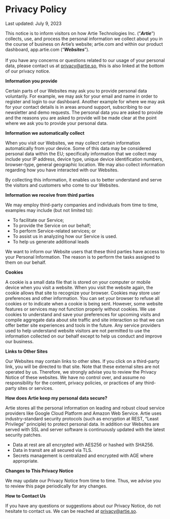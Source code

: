 # Privacy Policy

Last updated: July 9, 2023

This notice is to inform visitors on how Artie Technologies Inc. (“_**Artie**_”) collects, use, and process the personal information we collect about you in the course of business on Artie’s website; artie.com and within our product dashboard, app.artie.com (“_**Websites**_”).\
\
If you have any concerns or questions related to our usage of your personal data, please contact us at [privacy@artie.so](mailto:privacy@artie.so), this is also linked at the bottom of our privacy notice.

**Information you provide**

Certain parts of our Websites may ask you to provide personal data voluntarily. For example, we may ask for your email and name in order to register and login to our dashboard. Another example for where we may ask for your contact details is in areas around support, subscribing to our newsletter and demo requests. The personal data you are asked to provide and the reasons you are asked to provide will be made clear at the point where we ask you to provide your personal data.

**Information we automatically collect**

When you visit our Websites, we may collect certain information automatically from your device. Some of this data may be considered personal data within the EU; specifically information that we collect may include your IP address, device type, unique device identification numbers, browser-type, general geographic location. We may also collect information regarding how you have interacted with our Websites.&#x20;

By collecting this information, it enables us to better understand and serve the visitors and customers who come to our Websites.

**Information we receive from third parties**

We may employ third-party companies and individuals from time to time, examples may include (but not limited to):

* To facilitate our Service;
* To provide the Service on our behalf;
* To perform Service-related services; or
* To assist us in analyzing how our Service is used.
* To help us generate additional leads

We want to inform our Website users that these third parties have access to your Personal Information. The reason is to perform the tasks assigned to them on our behalf.

**Cookies**

A cookie is a small data file that is stored on your computer or mobile device when you visit a website. When you visit the website again, the cookie allows that site to recognize your browser. Cookies may store user preferences and other information. You can set your browser to refuse all cookies or to indicate when a cookie is being sent. However, some website features or services may not function properly without cookies. We use cookies to understand and save your preferences for upcoming visits and compile aggregate data about site traffic and site interaction so that we can offer better site experiences and tools in the future. Any service providers used to help understand website visitors are not permitted to use the information collected on our behalf except to help us conduct and improve our business.

**Links to Other Sites**

Our Websites may contain links to other sites. If you click on a third-party link, you will be directed to that site. Note that these external sites are not operated by us. Therefore, we strongly advise you to review the Privacy Notice of these websites. We have no control over, and assume no responsibility for the content, privacy policies, or practices of any third-party sites or services.

**How does Artie keep my personal data secure?**

Artie stores all the personal information on leading and robust cloud service providers like Google Cloud Platform and Amazon Web Service. Artie uses industry-standard security protocols (such as encryption at REST, “Least Privilege” principle) to protect personal data. In addition our Websites are served with SSL and server software is continuously updated with the latest security patches.

* Data at rest are all encrypted with AES256 or hashed with SHA256.
* Data in transit are all secured via TLS.
* Secrets management is centralized and encrypted with AGE where appropriate.

**Changes to This Privacy Notice**

We may update our Privacy Notice from time to time. Thus, we advise you to review this page periodically for any changes.&#x20;

**How to Contact Us**

If you have any questions or suggestions about our Privacy Notice, do not hesitate to contact us. We can be reached at [privacy@artie.so](mailto:privacy@artie.so).
